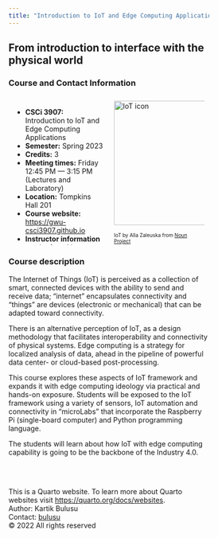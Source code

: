 ```yaml
---
title: "Introduction to IoT and Edge Computing Applications"
---
```


<h2>From introduction to interface with the physical world</h2>

<style>
* {
  box-sizing: border-box;
}
/* Create two equal columns that floats next to each other */
.column {
  float: left;
  width: 50%;
  padding: 10px;
  height: 300px; /* Should be removed. Only for demonstration */
}

/* Clear floats after the columns */
.row:after {
  content: "";
  display: table;
  clear: both;
}
</style>

### Course and Contact Information

<div class="row">
 <div class="column">
- **CSCi 3907:** Introduction to IoT and Edge Computing Applications 
- **Semester:**  Spring 2023
- **Credits:** 3
- **Meeting times:** Friday 12:45 PM — 3:15 PM (Lectures and Laboratory)
- **Location:** Tompkins Hall 201
- **Course website:** [https://gwu-csci3907.github.io](https://gwu-csci3907.github.io)
- **Instructor information** [can be found here](/instructor.qmd)
 </div>

 <div class="column">
 <!-- "float: left;  -->
 <img src="/images/noun-iot-2623360_copy.png" alt="IoT icon" style="object-fit:contain width:250px;height:250px; margin-right: 10px;" /><br>
 <p><font size="1">IoT by Alla Zaleuska from <a href="https://thenounproject.com/browse/icons/term/iot/" target="_blank" title="IoT Icons">Noun Project</a></font></p>
 </div>
</div>


### Course description
The Internet of Things (IoT) is perceived as a collection of smart, connected devices with the ability to send and receive data; “internet” encapsulates connectivity and “things” are devices (electronic or mechanical) that can be adapted toward connectivity. 

There is an alternative perception of IoT, as a design methodology that facilitates interoperability and connectivity of physical systems. Edge computing is a strategy for localized analysis of data, ahead in the pipeline of powerful data center- or cloud-based post-processing.  

This course explores these aspects of IoT framework and expands it with edge computing ideology via practical and hands-on exposure. Students will be exposed to the IoT framework using a variety of sensors, IoT automation and connectivity in “microLabs” that incorporate the Raspberry Pi (single-board computer) and Python programming language. 

The students will learn about how IoT with edge computing capability is going to be the backbone of the Industry 4.0.



<br><br>
<footer>
  <p>This is a Quarto website. To learn more about Quarto websites visit <https://quarto.org/docs/websites>.<br>
  Author: Kartik Bulusu<br>
  Contact: <a href="mailto:bulusu@gwu.edu">bulusu</a><br>
  &copy; 2022 All rights reserved</p>
</footer>

